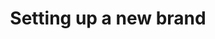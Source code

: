 ---
title: 'Setting up a new brand'
description: 'Display inline code and code blocks'
icon: 'spade'
---